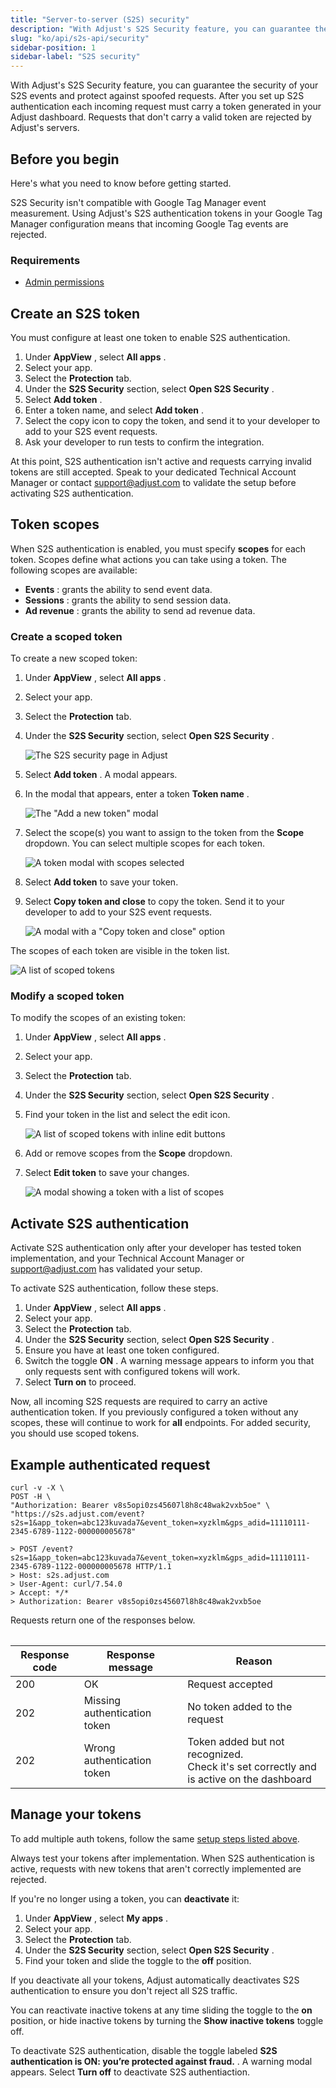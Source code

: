 ```yaml
---
title: "Server-to-server (S2S) security"
description: "With Adjust's S2S Security feature, you can guarantee the security of your S2S events and protect against spoofed requests."
slug: "ko/api/s2s-api/security"
sidebar-position: 1
sidebar-label: "S2S security"
---
```


With Adjust's S2S Security feature, you can guarantee the security of your S2S events and protect against spoofed requests. After you set up S2S authentication each incoming request must carry a token generated in your Adjust dashboard. Requests that don't carry a valid token are rejected by Adjust's servers.

## Before you begin

Here's what you need to know before getting started.

<Callout type="warning">

S2S Security isn't compatible with Google Tag Manager event measurement. Using Adjust's S2S authentication tokens in your Google Tag Manager configuration means that incoming Google Tag events are rejected.

</Callout>

### Requirements

-  [Admin permissions](https://help.adjust.com/ko/article/permission-levels)

## Create an S2S token

<Callout type="important">

You must configure at least one token to enable S2S authentication.

</Callout>

1. Under **AppView** , select **All apps** .
2. Select your app.
3. Select the **Protection** tab.
4. Under the **S2S Security** section, select **Open S2S Security** .
5. Select **Add token** .
6. Enter a token name, and select **Add token** .
7. Select the copy icon to copy the token, and send it to your developer to add to your S2S event requests.
8. Ask your developer to run tests to confirm the integration.

At this point, S2S authentication isn't active and requests carrying invalid tokens are still accepted. Speak to your dedicated Technical Account Manager or contact [support@adjust.com](mailto:support@adjust.com) to validate the setup before activating S2S authentication.

## Token scopes

When S2S authentication is enabled, you must specify **scopes** for each token. Scopes define what actions you can take using a token. The following scopes are available:

-  **Events** : grants the ability to send event data.
-  **Sessions** : grants the ability to send session data.
-  **Ad revenue** : grants the ability to send ad revenue data.

### Create a scoped token

To create a new scoped token:

1. Under **AppView** , select **All apps** .

2. Select your app.

3. Select the **Protection** tab.

4. Under the **S2S Security** section, select **Open S2S Security** .

   ![The S2S security page in Adjust](@images/s2s/1-s2s-security.png)

5. Select **Add token** . A modal appears.

6. In the modal that appears, enter a token **Token name** .

   ![The "Add a new token" modal](@images/s2s/2-add-token-modal.png)

7. Select the scope\(s\) you want to assign to the token from the **Scope** dropdown. You can select multiple scopes for each token.

   ![A token modal with scopes selected](@images/s2s/3-token-scope-modal.png)

8. Select **Add token** to save your token.

9. Select **Copy token and close** to copy the token. Send it to your developer to add to your S2S event requests.

   ![A modal with a "Copy token and close" option](@images/s2s/4-copy-token.png)

The scopes of each token are visible in the token list.

![A list of scoped tokens](@images/s2s/5-scoped-token-list.png)

### Modify a scoped token

To modify the scopes of an existing token:

1. Under **AppView** , select **All apps** .

2. Select your app.

3. Select the **Protection** tab.

4. Under the **S2S Security** section, select **Open S2S Security** .

5. Find your token in the list and select the edit icon.

   ![A list of scoped tokens with inline edit buttons](@images/s2s/5-scoped-token-list.png)

6. Add or remove scopes from the **Scope** dropdown.

7. Select **Edit token** to save your changes.

   ![A modal showing a token with a list of scopes](@images/s2s/6-scoped-token-edit.png)

## Activate S2S authentication

<Callout type="important">

Activate S2S authentication only after your developer has tested token implementation, and your Technical Account Manager or [support@adjust.com](mailto:support@adjust.com) has validated your setup.

</Callout>

To activate S2S authentication, follow these steps.

1. Under **AppView** , select **All apps** .
2. Select your app.
3. Select the **Protection** tab.
4. Under the **S2S Security** section, select **Open S2S Security** .
5. Ensure you have at least one token configured.
6. Switch the toggle **ON** . A warning message appears to inform you that only requests sent with configured tokens will work.
7. Select **Turn on** to proceed.

Now, all incoming S2S requests are required to carry an active authentication token. If you previously configured a token without any scopes, these will continue to work for **all** endpoints. For added security, you should use scoped tokens.

## Example authenticated request

```console
curl -v -X \
POST -H \
"Authorization: Bearer v8s5opi0zs45607l8h8c48wak2vxb5oe" \
"https://s2s.adjust.com/event?s2s=1&app_token=abc123kuvada7&event_token=xyzklm&gps_adid=11110111-2345-6789-1122-000000005678"
```

```text
> POST /event?s2s=1&app_token=abc123kuvada7&event_token=xyzklm&gps_adid=11110111-2345-6789-1122-000000005678 HTTP/1.1
> Host: s2s.adjust.com
> User-Agent: curl/7.54.0
> Accept: */*
> Authorization: Bearer v8s5opi0zs45607l8h8c48wak2vxb5oe
```

Requests return one of the responses below.

<Table>

| Response code | Response message             | Reason                                                                                       |
| ------------- | ---------------------------- | -------------------------------------------------------------------------------------------- |
| 200           | OK                           | Request accepted                                                                             |
| 202           | Missing authentication token | No token added to the request                                                                |
| 202           | Wrong authentication token   | Token added but not recognized.<br />Check it's set correctly and is active on the dashboard |

</Table>

## Manage your tokens

To add multiple auth tokens, follow the same [setup steps listed above](#activate-s2s-authentication).

<Callout type="note">

Always test your tokens after implementation. When S2S authentication is active, requests with new tokens that aren't correctly implemented are rejected.

</Callout>

If you're no longer using a token, you can **deactivate** it:

1. Under **AppView** , select **My apps** .
2. Select your app.
3. Select the **Protection** tab.
4. Under the **S2S Security** section, select **Open S2S Security** .
5. Find your token and slide the toggle to the **off** position.

<Callout type="important">

If you deactivate all your tokens, Adjust automatically deactivates S2S authentication to ensure you don't reject all S2S traffic.

</Callout>

You can reactivate inactive tokens at any time sliding the toggle to the **on** position, or hide inactive tokens by turning the **Show inactive tokens** toggle off.

To deactivate S2S authentication, disable the toggle labeled **S2S authentication is ON: you’re protected against fraud.** . A warning modal appears. Select **Turn off** to deactivate S2S authentiaction.
